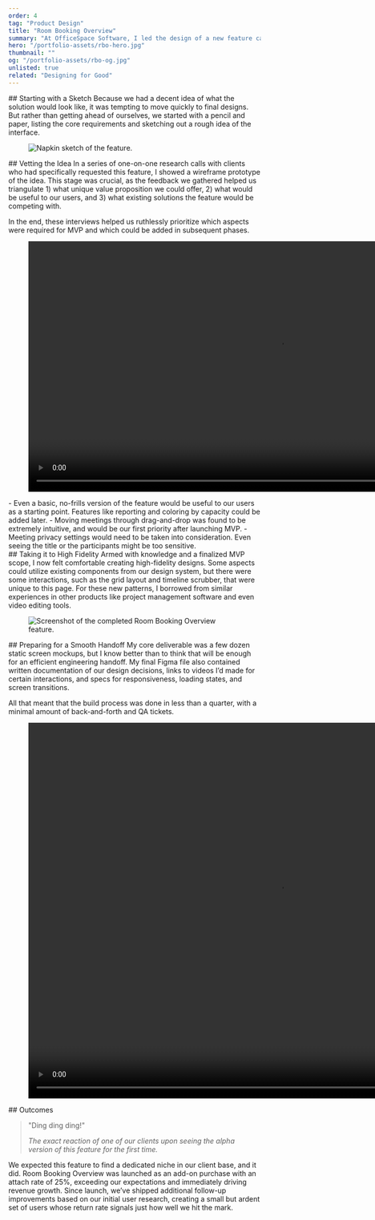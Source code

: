 ```yaml
---
order: 4
tag: "Product Design"
title: "Room Booking Overview"
summary: "At OfficeSpace Software, I led the design of a new feature called Room Booking Overview, which gave Facility Managers an all-new way to track their room bookings, optimize space capacity, and even move meetings with one click to accommodate their needs—all in an intuitive calendar interface."
hero: "/portfolio-assets/rbo-hero.jpg"
thumbnail: ""
og: "/portfolio-assets/rbo-og.jpg"
unlisted: true
related: "Designing for Good"
---
```


<ProblemStatement
    label
    headline="Without a one-stop calendar view that integrated data from OfficeSpace, Facility Managers had no way of identifying booking inefficiencies."
    content="By including some key clients early on in the design process, we ensured that the final product was perfectly suited to the needs of the target user persona."
/>

<div className="max-w-2xl">
## Starting with a Sketch
Because we had a decent idea of what the solution would look like, it was tempting to move quickly to final designs. But rather than getting ahead of ourselves, we started with a pencil and paper, listing the core requirements and sketching out a rough idea of the interface.
</div>

<div className="text-center">
<figure className="my-0! mx-auto max-w-[1000px]">
<Image src="/portfolio-assets/rbo-1.png" alt="Napkin sketch of the feature." width={1000} height={500} quality="100" />
</figure>
</div>


<div className="max-w-2xl">
## Vetting the Idea
In a series of one-on-one research calls with clients who had specifically requested this feature, I showed a wireframe prototype of the idea. This stage was crucial, as the feedback we gathered helped us triangulate 1) what unique value proposition we could offer, 2) what would be useful to our users, and 3) what existing solutions the feature would be competing with.

In the end, these interviews helped us ruthlessly prioritize which aspects were required for MVP and which could be added in subsequent phases.
</div>

<div>
  <figure className="not-prose">
    <video
        width="1000"
        height="500"
        preload="metadata"
        playsInline
        autoPlay="autoplay"
        muted
        loop
    >
        <source src="/portfolio-assets/rbo-2.mp4" type="video/mp4" />
        Your browser does not support the video tag.
    </video>
  </figure>
</div>



<Callout headline="Key takeaways from preliminary research">
- Even a basic, no-frills version of the feature would be useful to our users as a starting point. Features like reporting and coloring by capacity could be added later.
- Moving meetings through drag-and-drop was found to be extremely intuitive, and would be our first priority after launching MVP.
- Meeting privacy settings would need to be taken into consideration. Even seeing the title or the participants might be too sensitive.
</Callout>

<div className="max-w-2xl">
## Taking it to High Fidelity
Armed with knowledge and a finalized MVP scope, I now felt comfortable creating high-fidelity designs. Some aspects could utilize existing components from our design system, but there were some interactions, such as the grid layout and timeline scrubber, that were unique to this page. For these new patterns, I borrowed from similar experiences in other products like project management software and even video editing tools.
</div>

<div className="text-center">
<figure className="my-0! mx-auto max-w-[1000px]">
<Image src="/portfolio-assets/rbo-3.jpg" alt="Screenshot of the completed Room Booking Overview feature." width={1200} height={750} quality="100" />
</figure>
</div>

<div className="max-w-2xl">
## Preparing for a Smooth Handoff
My core deliverable was a few dozen static screen mockups, but I know better than to think that will be enough for an efficient engineering handoff.
My final Figma file also contained written documentation of our design decisions, links to videos I’d made for certain interactions, and specs for responsiveness, loading states, and screen transitions.

All that meant that the build process was done in less than a quarter, with a minimal amount of back-and-forth and QA tickets.
</div>

<div>
  <figure className="not-prose">
    <video
        width="1000"
        height="750"
        preload="metadata"
        playsInline
        autoPlay="autoplay"
        muted
        loop
    >
        <source src="/portfolio-assets/rbo-4.mp4" type="video/mp4" />
        Your browser does not support the video tag.
    </video>
  </figure>
</div>

<div className="max-w-2xl">
## Outcomes
<blockquote className="not-prose my-12 pl-4 lg:pl-8 border-l-4 border-l-yellow-200 text-neutral-900! dark:text-neutral-300!">
  <span className="block mb-4 font-display text-xl lg:text-2xl font-semibold">
    "Ding ding ding!"
  </span>
  <cite className="leading-tight! not-italic! text-base"><p>The exact reaction of one of our clients upon seeing the alpha version of this feature for the first time.</p></cite>
</blockquote>
We expected this feature to find a dedicated niche in our client base, and it did. Room Booking Overview was launched as an add-on purchase with an attach rate of 25%, exceeding our expectations and immediately driving revenue growth. Since launch, we’ve shipped additional follow-up improvements based on our initial user research, creating a small but ardent set of users whose return rate signals just how well we hit the mark.

</div>

